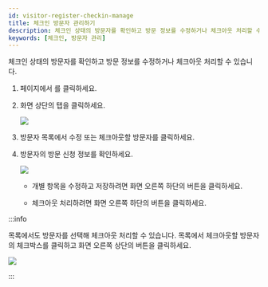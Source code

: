 ```yaml
---
id: visitor-register-checkin-manage
title: 체크인 방문자 관리하기
description: 체크인 상태의 방문자를 확인하고 방문 정보를 수정하거나 체크아웃 처리할 수 있습니다.
keywords: [체크인, 방문자 관리]
---
```


체크인 상태의 방문자를 확인하고 방문 정보를 수정하거나 체크아웃 처리할 수 있습니다.

1. <Cmd sid='shell.header.launcher' /> 페이지에서 <Cmd sid='shell.header.visitor' />를 클릭하세요.

1. 화면 상단의 <Cmd sid='visitor.status.checkIn' product='2' /> 탭을 클릭하세요.

    <Image src='/img/biostarx-visitor-register-checkin-list.png' />

1. 방문자 목록에서 수정 또는 체크아웃할 방문자를 클릭하세요.

1. 방문자의 방문 신청 정보를 확인하세요.

    <Image src='/img/biostarx-visitor-register-checkin-edit.png' />

    * 개별 항목을 수정하고 저장하려면 화면 오른쪽 하단의 <Cmd sid='common.edit' product='2' /> 버튼을 클릭하세요.

    * 체크아웃 처리하려면 화면 오른쪽 하단의 <Cmd sid='button.checkout' product='2' /> 버튼을 클릭하세요.

:::info

<Cmd sid='visitor.status.checkIn' product='2' /> 목록에서도 방문자를 선택해 체크아웃 처리할 수 있습니다. 목록에서 체크아웃할 방문자의 체크박스를 클릭하고 화면 오른쪽 상단의 <Cmd sid='button.checkout' product='2' /> 버튼을 클릭하세요.

<Image src='/img/biostarx-visitor-register-checkin-list-checkout.png' />

:::